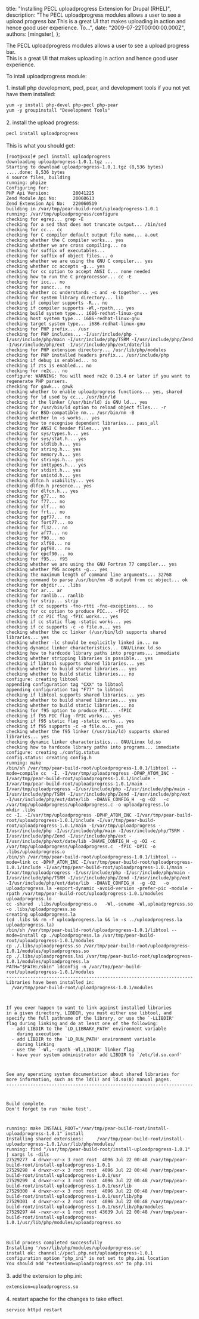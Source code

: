 
  title: "Installing PECL uploadprogress Extension for Drupal (RHEL)",
  description: "The PECL uploadprogress modules allows a user to see a upload progress bar.This is a great UI that makes uploading in action and hence good user experience. To...",
  date: "2009-07-22T00:00:00.000Z",
  authors: [mingster],
};

<p>The PECL uploadprogress modules allows a user to see a upload progress bar.<br />This is a great UI that makes uploading in action and hence good user experience.</p>
<p>To intall uploadprogress module:</p>
<p>1. install php development, pecl, pear, and development tools if you not yet have them installed:<br /><code><br />yum -y install php-devel php-pecl php-pear<br />yum -y groupinstall "Development Tools"<br /></code><br />2. install the upload progress:<br /><code><br />pecl install uploadprogress<br /></code><br />This is what you should get:<br /><code><br />[root@xxx]# pecl install uploadprogress<br />downloading uploadprogress-1.0.1.tgz ...<br />Starting to download uploadprogress-1.0.1.tgz (8,536 bytes)<br />.....done: 8,536 bytes<br />4 source files, building<br />running: phpize<br />Configuring for:<br />PHP Api Version:         20041225<br />Zend Module Api No:      20060613<br />Zend Extension Api No:   220060519<br />building in /var/tmp/pear-build-root/uploadprogress-1.0.1<br />running: /var/tmp/uploadprogress/configure<br />checking for egrep... grep -E<br />checking for a sed that does not truncate output... /bin/sed<br />checking for cc... cc<br />checking for C compiler default output file name... a.out<br />checking whether the C compiler works... yes<br />checking whether we are cross compiling... no<br />checking for suffix of executables...<br />checking for suffix of object files... o<br />checking whether we are using the GNU C compiler... yes<br />checking whether cc accepts -g... yes<br />checking for cc option to accept ANSI C... none needed<br />checking how to run the C preprocessor... cc -E<br />checking for icc... no<br />checking for suncc... no<br />checking whether cc understands -c and -o together... yes<br />checking for system library directory... lib<br />checking if compiler supports -R... no<br />checking if compiler supports -Wl,-rpath,... yes<br />checking build system type... i686-redhat-linux-gnu<br />checking host system type... i686-redhat-linux-gnu<br />checking target system type... i686-redhat-linux-gnu<br />checking for PHP prefix... /usr<br />checking for PHP includes... -I/usr/include/php -I/usr/include/php/main -I/usr/include/php/TSRM -I/usr/include/php/Zend -I/usr/include/php/ext -I/usr/include/php/ext/date/lib<br />checking for PHP extension directory... /usr/lib/php/modules<br />checking for PHP installed headers prefix... /usr/include/php<br />checking if debug is enabled... no<br />checking if zts is enabled... no<br />checking for re2c... no<br />configure: WARNING: You will need re2c 0.13.4 or later if you want to regenerate PHP parsers.<br />checking for gawk... gawk<br />checking whether to enable uploadprogress functions... yes, shared<br />checking for ld used by cc... /usr/bin/ld<br />checking if the linker (/usr/bin/ld) is GNU ld... yes<br />checking for /usr/bin/ld option to reload object files... -r<br />checking for BSD-compatible nm... /usr/bin/nm -B<br />checking whether ln -s works... yes<br />checking how to recognise dependent libraries... pass_all<br />checking for ANSI C header files... yes<br />checking for sys/types.h... yes<br />checking for sys/stat.h... yes<br />checking for stdlib.h... yes<br />checking for string.h... yes<br />checking for memory.h... yes<br />checking for strings.h... yes<br />checking for inttypes.h... yes<br />checking for stdint.h... yes<br />checking for unistd.h... yes<br />checking dlfcn.h usability... yes<br />checking dlfcn.h presence... yes<br />checking for dlfcn.h... yes<br />checking for g77... no<br />checking for f77... no<br />checking for xlf... no<br />checking for frt... no<br />checking for pgf77... no<br />checking for fort77... no<br />checking for fl32... no<br />checking for af77... no<br />checking for f90... no<br />checking for xlf90... no<br />checking for pgf90... no<br />checking for epcf90... no<br />checking for f95... f95<br />checking whether we are using the GNU Fortran 77 compiler... yes<br />checking whether f95 accepts -g... yes<br />checking the maximum length of command line arguments... 32768<br />checking command to parse /usr/bin/nm -B output from cc object... ok<br />checking for objdir... .libs<br />checking for ar... ar<br />checking for ranlib... ranlib<br />checking for strip... strip<br />checking if cc supports -fno-rtti -fno-exceptions... no<br />checking for cc option to produce PIC... -fPIC<br />checking if cc PIC flag -fPIC works... yes<br />checking if cc static flag -static works... yes<br />checking if cc supports -c -o file.o... yes<br />checking whether the cc linker (/usr/bin/ld) supports shared libraries... yes<br />checking whether -lc should be explicitly linked in... no<br />checking dynamic linker characteristics... GNU/Linux ld.so<br />checking how to hardcode library paths into programs... immediate<br />checking whether stripping libraries is possible... yes<br />checking if libtool supports shared libraries... yes<br />checking whether to build shared libraries... yes<br />checking whether to build static libraries... no<br />configure: creating libtool<br />appending configuration tag "CXX" to libtool<br />appending configuration tag "F77" to libtool<br />checking if libtool supports shared libraries... yes<br />checking whether to build shared libraries... yes<br />checking whether to build static libraries... no<br />checking for f95 option to produce PIC... -fPIC<br />checking if f95 PIC flag -fPIC works... yes<br />checking if f95 static flag -static works... yes<br />checking if f95 supports -c -o file.o... yes<br />checking whether the f95 linker (/usr/bin/ld) supports shared libraries... yes<br />checking dynamic linker characteristics... GNU/Linux ld.so<br />checking how to hardcode library paths into programs... immediate<br />configure: creating ./config.status<br />config.status: creating config.h<br />running: make<br />/bin/sh /var/tmp/pear-build-root/uploadprogress-1.0.1/libtool --mode=compile cc  -I. -I/var/tmp/uploadprogress -DPHP_ATOM_INC -I/var/tmp/pear-build-root/uploadprogress-1.0.1/include -I/var/tmp/pear-build-root/uploadprogress-1.0.1/main -I/var/tmp/uploadprogress -I/usr/include/php -I/usr/include/php/main -I/usr/include/php/TSRM -I/usr/include/php/Zend -I/usr/include/php/ext -I/usr/include/php/ext/date/lib  -DHAVE_CONFIG_H  -g -O2   -c /var/tmp/uploadprogress/uploadprogress.c -o uploadprogress.lo<br />mkdir .libs<br />cc -I. -I/var/tmp/uploadprogress -DPHP_ATOM_INC -I/var/tmp/pear-build-root/uploadprogress-1.0.1/include -I/var/tmp/pear-build-root/uploadprogress-1.0.1/main -I/var/tmp/uploadprogress -I/usr/include/php -I/usr/include/php/main -I/usr/include/php/TSRM -I/usr/include/php/Zend -I/usr/include/php/ext -I/usr/include/php/ext/date/lib -DHAVE_CONFIG_H -g -O2 -c /var/tmp/uploadprogress/uploadprogress.c  -fPIC -DPIC -o .libs/uploadprogress.o<br />/bin/sh /var/tmp/pear-build-root/uploadprogress-1.0.1/libtool --mode=link cc -DPHP_ATOM_INC -I/var/tmp/pear-build-root/uploadprogress-1.0.1/include -I/var/tmp/pear-build-root/uploadprogress-1.0.1/main -I/var/tmp/uploadprogress -I/usr/include/php -I/usr/include/php/main -I/usr/include/php/TSRM -I/usr/include/php/Zend -I/usr/include/php/ext -I/usr/include/php/ext/date/lib  -DHAVE_CONFIG_H  -g -O2   -o uploadprogress.la -export-dynamic -avoid-version -prefer-pic -module -rpath /var/tmp/pear-build-root/uploadprogress-1.0.1/modules  uploadprogress.lo<br />cc -shared  .libs/uploadprogress.o   -Wl,-soname -Wl,uploadprogress.so -o .libs/uploadprogress.so<br />creating uploadprogress.la<br />(cd .libs &amp;&amp; rm -f uploadprogress.la &amp;&amp; ln -s ../uploadprogress.la uploadprogress.la)<br />/bin/sh /var/tmp/pear-build-root/uploadprogress-1.0.1/libtool --mode=install cp ./uploadprogress.la /var/tmp/pear-build-root/uploadprogress-1.0.1/modules<br />cp ./.libs/uploadprogress.so /var/tmp/pear-build-root/uploadprogress-1.0.1/modules/uploadprogress.so<br />cp ./.libs/uploadprogress.lai /var/tmp/pear-build-root/uploadprogress-1.0.1/modules/uploadprogress.la<br />PATH="$PATH:/sbin" ldconfig -n /var/tmp/pear-build-root/uploadprogress-1.0.1/modules<br />----------------------------------------------------------------------<br />Libraries have been installed in:<br />  /var/tmp/pear-build-root/uploadprogress-1.0.1/modules</p>
<p>If you ever happen to want to link against installed libraries<br />in a given directory, LIBDIR, you must either use libtool, and<br />specify the full pathname of the library, or use the `-LLIBDIR'<br />flag during linking and do at least one of the following:<br />  - add LIBDIR to the `LD_LIBRARY_PATH' environment variable<br />    during execution<br />  - add LIBDIR to the `LD_RUN_PATH' environment variable<br />    during linking<br />  - use the `-Wl,--rpath -Wl,LIBDIR' linker flag<br />  - have your system administrator add LIBDIR to `/etc/ld.so.conf'</p>
<p>See any operating system documentation about shared libraries for<br />more information, such as the ld(1) and ld.so(8) manual pages.<br />----------------------------------------------------------------------</p>
<p>Build complete.<br />Don't forget to run 'make test'.</p>
<p>running: make INSTALL_ROOT="/var/tmp/pear-build-root/install-uploadprogress-1.0.1" install<br />Installing shared extensions:     /var/tmp/pear-build-root/install-uploadprogress-1.0.1/usr/lib/php/modules/<br />running: find "/var/tmp/pear-build-root/install-uploadprogress-1.0.1" | xargs ls -dils<br />27529277  4 drwxr-xr-x 3 root root  4096 Jul 22 00:48 /var/tmp/pear-build-root/install-uploadprogress-1.0.1<br />27529298  4 drwxr-xr-x 3 root root  4096 Jul 22 00:48 /var/tmp/pear-build-root/install-uploadprogress-1.0.1/usr<br />27529299  4 drwxr-xr-x 3 root root  4096 Jul 22 00:48 /var/tmp/pear-build-root/install-uploadprogress-1.0.1/usr/lib<br />27529300  4 drwxr-xr-x 3 root root  4096 Jul 22 00:48 /var/tmp/pear-build-root/install-uploadprogress-1.0.1/usr/lib/php<br />27529301  4 drwxr-xr-x 2 root root  4096 Jul 22 00:48 /var/tmp/pear-build-root/install-uploadprogress-1.0.1/usr/lib/php/modules<br />27529297 44 -rwxr-xr-x 1 root root 43639 Jul 22 00:48 /var/tmp/pear-build-root/install-uploadprogress-1.0.1/usr/lib/php/modules/uploadprogress.so</p>
<p>Build process completed successfully<br />Installing '/usr/lib/php/modules/uploadprogress.so'<br />install ok: channel://pecl.php.net/uploadprogress-1.0.1<br />configuration option "php_ini" is not set to php.ini location<br />You should add "extension=uploadprogress.so" to php.ini<br /></code><br />3. add the extension to php.ini:<br /><code><br />extension=uploadprogress.so<br /></code><br />4. restart apache for the changes to take effect.<br /><code><br />service httpd restart<br /></code></p>
